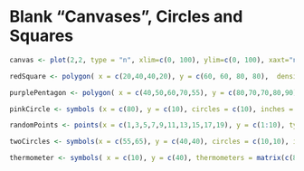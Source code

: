 Blank "Canvases", Circles and Squares
===================================================

```r
canvas <- plot(2,2, type = "n", xlim=c(0, 100), ylim=c(0, 100), xaxt="n", yaxt ="n", xlab = "", ylab = "", asp=1)

redSquare <- polygon( x = c(20,40,40,20), y = c(60, 60, 80, 80),  density=NULL, angle = 45, border = NULL, col = "red", lty = par("lty"), fillOddEven = FALSE)

purplePentagon <- polygon( x = c(40,50,60,70,55), y = c(80,70,70,80,90), density= 70, angle = 45, border = "red", col = "purple", lty = par("lty"), fillOddEven = FALSE)

pinkCircle <- symbols (x = c(80), y = c(10), circles = c(10), inches = FALSE, add = TRUE, fg = par("col"), bg = "pink")

randomPoints <- points(x = c(1,3,5,7,9,11,13,15,17,19), y = c(1:10), type = "p", pch = 11)

twoCircles <- symbols(x = c(55,65), y = c(40,40), circles = c(10,10), inches = FALSE, add = TRUE, fg = par("col"), bg = "pink")

thermometer <- symbols( x = c(10), y = c(40), thermometers = matrix(c(8, 16, .50,.75), nrow = 1, ncol = 4, dimnames = NULL), inches = FALSE, add = TRUE, fg = par("col"), bg = "blue")

```